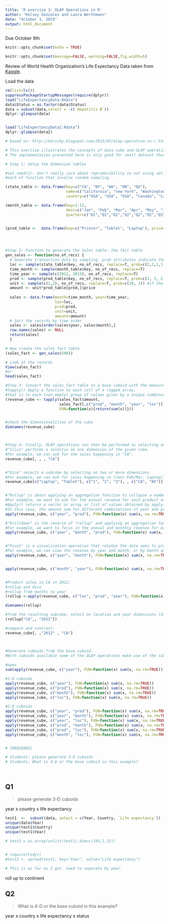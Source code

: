 ```yaml
---
title: 'R exercise 3: OLAP Operations in R'
author: "Kelsey Gonzalez and Laura Werthmann"
date: "October 3, 2019"
output: html_document
---
```

Due October 9th
```r
knitr::opts_chunk$set(echo = TRUE)
```

```r
knitr::opts_chunk$set(message=FALSE, warning=FALSE,fig.width=5)
```

Review of World Health Organization's Life Expectancy Data taken from [Kaggle](https://www.kaggle.com/kumarajarshi/life-expectancy-who).

Load the data 
```r
rm(list=ls())
suppressPackageStartupMessages(require(dplyr))
load("LifeExpectancyData.Rdata")
data$Status = as.factor(data$Status)
data = subset(data,select = -c(`Hepatitis B`))
dplyr::glimpse(data)


load("LifeExpectancyData2.Rdata")
dplyr::glimpse(data2)
```


```r
# based on: http://horicky.blogspot.com/2013/07/olap-operation-in-r.html

# This exercise illustrates the concepts of data cube and OLAP operations
# The implementation presented here is only good for small dataset that can be fit in to the memory of a computer.

# Step 1: Setup the dimension tables

#set.seed(1): don't really care about reproducibility so not using set.seed(). If we do care about reproducibility, we will set.seed() for 
#each of function that involve random sampling.  

(state_table <- data.frame(key=c("CA", "NY", "WA", "ON", "QU"),
                           name=c("California", "new York", "Washington", "Ontario", "Quebec"),
                           country=c("USA", "USA", "USA", "Canada", "Canada")))

(month_table <- data.frame(key=1:12,
                           desc=c("Jan", "Feb", "Mar", "Apr", "May", "Jun", "Jul", "Aug", "Sep", "Oct", "Nov", "Dec"),
                           quarter=c("Q1","Q1","Q1","Q2","Q2","Q2","Q3","Q3","Q3","Q4","Q4","Q4")))


(prod_table <-  data.frame(key=c("Printer", "Tablet", "Laptop"), price=c(225, 570, 1120)))




#Step 2: Function to generate the Sales table: the fact table
gen_sales <- function(no_of_recs) {
  # Generate transaction data by sampling, prob attributes indicate the change for the levels of a factor to be sampled
  loc <- sample(state_table$key, no_of_recs, replace=T, prob=c(2,2,1,1,1))
  time_month <- sample(month_table$key, no_of_recs, replace=T)
  time_year <- sample(c(2012, 2013), no_of_recs, replace=T)
  prod <- sample(prod_table$key, no_of_recs, replace=T, prob=c(1, 3, 2))
  unit <- sample(c(1,2), no_of_recs, replace=T, prob=c(10, 3)) #if the chance for '1' to be sampled is 10, then the chance for '2' to be sampled is 3.
  amount <- unit*prod_table[prod,]$price
  
  sales <- data.frame(month=time_month, year=time_year,
                      loc=loc, 
                      prod=prod,
                      unit=unit,
                      amount=amount)
  # Sort the records by time order
  sales <- sales[order(sales$year, sales$month),]
  row.names(sales) <- NULL
  return(sales)
  }

# Now create the sales fact table
(sales_fact <- gen_sales(500))

# Look at the records
View(sales_fact)
#or
head(sales_fact)

#Step 3: Convert the sales_fact table to a base cuboid with the measure=amount, which is a 4-D array. 
#tapply() Apply a function to each cell of a ragged array, 
#that is to each (non-empty) group of values given by a unique combination of the levels of certain factors.
(revenue_cube <- tapply(sales_fact$amount, 
                        sales_fact[,c("prod", "month", "year", "loc")], 
                        FUN=function(x){return(sum(x))}))


#check the dimensionalities of the cube
dimnames(revenue_cube)



#Step 4: Finally, OLAP operations can then be performed as selecting and/or aggregating segments in the 4-D array. 
#"Slice" performs a selectin on one dimension of the given cube. 
#For example, we can ask for the sales happening in "CA".
revenue_cube[, , , "CA"]


#"Dice" selects a subcube by selecting on two or more dimensions.  
#For example, we can ask for sales happening in [Jan/ Feb/Mar, Laptop/Tablet, CA/NY].
revenue_cube[c("Laptop", "Tablet"), c("1", "2", "3"), , c("CA", "NY")]


#"Rollup" is about applying an aggregation function to collapse a number of dimensions. 
#For example, we want to ask for the annual revenue for each product and collapse the location dimension (ie: we don't care where we sold our product).  
#Apply() returns a vector or array or list of values obtained by applying a function to margins of an array or matrix.
#In this case, the amount sum for different combinations of year and prod are computed
apply(revenue_cube, c("year", "prod"), FUN=function(x) sum(x, na.rm=TRUE))

#"Drilldown" is the reverse of "rollup" and applying an aggregation function to a finer level of granularity.  
#For example, we want to focus in the annual and monthly revenue for each product and collapse the location dimension (i.e.,: we don't care where we sold our product).
apply(revenue_cube, c("year", "month", "prod"), FUN=function(x) sum(x, na.rm=TRUE))


#"Pivot" is a visualization operation that rotates the data axes to provide an alternative data presentation.  
#For example, we can view the revenue by year and month, or by month and year.
apply(revenue_cube, c("year", "month"), FUN=function(x) sum(x, na.rm=TRUE))


apply(revenue_cube, c("month", "year"), FUN=function(x) sum(x, na.rm=TRUE))


#Product sales in CA in 2012: 
#rollup and dice
#rollup from months to year
(rollup <-apply(revenue_cube, c("loc", "prod", "year"), FUN=function(x) sum(x, na.rm=TRUE)))

dimnames(rollup)

#from the resulting subcube, select on location and year dimensions (dice)
(rollup["CA",, "2012"])

#compare and contrast: 
revenue_cube[, ,"2012" , "CA"]



#Generate cuboids from the base cuboid. 
#With cuboids available some of the OLAP operations make use of the cuboids that have already been computed. 
  
#apex
sum(apply(revenue_cube, c("year"), FUN=function(x) sum(x, na.rm=TRUE)))

#1-D cuboids
apply(revenue_cube, c("year"), FUN=function(x) sum(x, na.rm=TRUE))
apply(revenue_cube, c("prod"), FUN=function(x) sum(x, na.rm=TRUE))
apply(revenue_cube, c("month"), FUN=function(x) sum(x, na.rm=TRUE))
apply(revenue_cube, c("loc"), FUN=function(x) sum(x, na.rm=TRUE))

#2-D cuboids
apply(revenue_cube, c("year", "prod"), FUN=function(x) sum(x, na.rm=TRUE))
apply(revenue_cube, c("year", "month"), FUN=function(x) sum(x, na.rm=TRUE))
apply(revenue_cube, c("year", "loc"), FUN=function(x) sum(x, na.rm=TRUE))
apply(revenue_cube, c("prod", "month"), FUN=function(x) sum(x, na.rm=TRUE))
apply(revenue_cube, c("prod", "loc"), FUN=function(x) sum(x, na.rm=TRUE))
apply(revenue_cube, c("month", "loc"), FUN=function(x) sum(x, na.rm=TRUE))


# [REQUIRED]

# Students: please generate 3-D cuboids
# Students: What is 4-D or the base cuboid in this example?
  
  

```


## Q1
>please generate 3-D cuboids


year x country x life expectancy 

```r
test1  <-  subset(data, select = c(Year, Country, `Life expectancy`))
unique(data$Year)
unique(test1$Country)
unique(test1$Year)

# test2 = as.array(unlist(test1),dim=c(193,2,15))


# require(tidyr)
#test2 <- spread(test1, key="Year", value="Life expectancy")

# This is as far as I got. need to separate by year.
```



roll up to continent 


##  Q2
>What is 4-D or the base cuboid in this example?

year x country x life expectancy x status 

